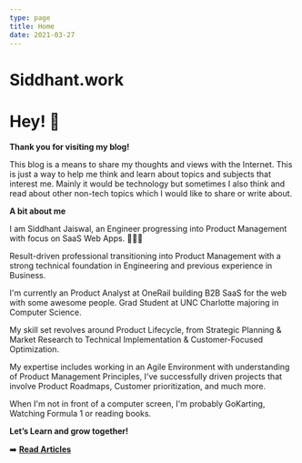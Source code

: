 ```yaml
---
type: page
title: Home
date: 2021-03-27
---
```


# Siddhant.work

# Hey! 👋

**Thank you for visiting my blog!**

This blog is a means to share my thoughts and views with the Internet. This is just a way to help me think and learn about topics and subjects that interest me. Mainly it would be technology but sometimes I also think and read about other non-tech topics which I would like to share or write about.

**A bit about me**

I am Siddhant Jaiswal, an Engineer progressing into Product Management with focus on SaaS Web Apps. 👨🏻‍💻

Result-driven professional transitioning into Product Management with a strong technical foundation in Engineering and previous experience in Business.

I'm currently an Product Analyst at OneRail building B2B SaaS for the web with some awesome people. Grad Student at UNC Charlotte majoring in Computer Science.

My skill set revolves around Product Lifecycle, from Strategic Planning & Market Research to Technical Implementation & Customer-Focused Optimization.

My expertise includes working in an Agile Environment with understanding of Product Management Principles, I've successfully driven projects that involve Product Roadmaps, Customer prioritization, and much more.

When I'm not in front of a computer screen, I'm probably GoKarting, Watching Formula 1 or reading books.

**Let’s Learn and grow together!**

➡️ [**Read Articles**](/posts)
